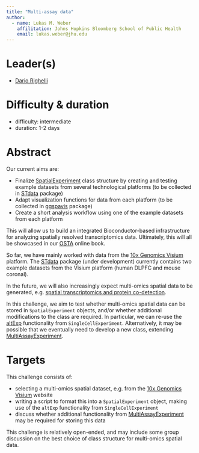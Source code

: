 ```yaml
---
title: "Multi-assay data"
author: 
  - name: Lukas M. Weber
    affilitation: Johns Hopkins Bloomberg School of Public Health
    email: lukas.weber@jhu.edu
---
```


# Leader(s)

- [Dario Righelli](https://github.com/drighelli)


# Difficulty & duration

- difficulty: intermediate
- duration: 1-2 days


# Abstract

Our current aims are:

- Finalize [SpatialExperiment](https://github.com/drighelli/SpatialExperiment) class structure by creating and testing example datasets from several technological platforms (to be collected in [STdata](https://github.com/lmweber/STdata) package)
- Adapt visualization functions for data from each platform (to be collected in [ggspavis](https://github.com/lmweber/ggspavis) package)
- Create a short analysis workflow using one of the example datasets from each platform

This will allow us to build an integrated Bioconductor-based infrastructure for analyzing spatially resolved transcriptomics data. Ultimately, this will all be showcased in our [OSTA](https://github.com/lmweber/OSTA-base) online book.

So far, we have mainly worked with data from the [10x Genomics Visium](https://www.10xgenomics.com/products/spatial-gene-expression) platform. The [STdata](https://github.com/lmweber/STdata) package (under development) currently contains two example datasets from the Visium platform (human DLPFC and mouse coronal).

In the future, we will also increasingly expect multi-omics spatial data to be generated, e.g. [spatial transcriptomics and protein co-detection](https://www.10xgenomics.com/products/spatial-proteomics).

In this challenge, we aim to test whether multi-omics spatial data can be stored in `SpatialExperiment` objects, and/or whether additional modifications to the class are required. In particular, we can re-use the [altExp](https://bioconductor.org/packages/release/bioc/vignettes/SingleCellExperiment/inst/doc/intro.html#5_Adding_alternative_feature_sets) functionality from `SingleCellExperiment`. Alternatively, it may be possible that we eventually need to develop a new class, extending [MultiAssayExperiment](http://bioconductor.org/packages/MultiAssayExperiment).


# Targets

This challenge consists of:

- selecting a multi-omics spatial dataset, e.g. from the [10x Genomics Visium](https://www.10xgenomics.com/products/spatial-gene-expression) website
- writing a script to format this into a `SpatialExperiment` object, making use of the `altExp` functionality from `SingleCellExperiment`
- discuss whether additional functionality from [MultiAssayExperiment](http://bioconductor.org/packages/MultiAssayExperiment) may be required for storing this data

This challenge is relatively open-ended, and may include some group discussion on the best choice of class structure for multi-omics spatial data.

